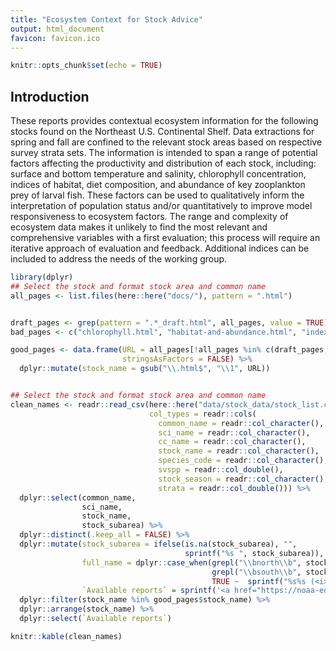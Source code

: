 ```yaml
---
title: "Ecosystem Context for Stock Advice"
output: html_document
favicon: favicon.ico
---
```


```r
knitr::opts_chunk$set(echo = TRUE)
```

## Introduction {-#introduction}
These reports provides contextual ecosystem information for the following stocks found on the Northeast U.S. Continental Shelf. Data extractions for spring and fall are confined to the relevant stock areas based on respective survey strata sets. The information is intended to span a range of potential factors affecting the productivity and distribution of each stock, including: surface and bottom temperature and salinity, chlorophyll concentration, indices of habitat, diet composition, and abundance of key zooplankton prey of larval fish. These factors can be used to qualitatively inform the interpretation of population status and/or quantitatively to improve model responsiveness to ecosystem factors. The range and complexity of ecosystem data makes it unlikely to find the most relevant and comprehensive variables with a first evaluation; this process will require an iterative approach of evaluation and feedback. Additional indices can be included to address the needs of the working group.

```r
library(dplyr)
## Select the stock and format stock area and common name
all_pages <- list.files(here::here("docs/"), pattern = ".html")


draft_pages <- grep(pattern = ".*_draft.html", all_pages, value = TRUE)
bad_pages <- c("chlorophyll.html", "habitat-and-abundance.html", "index.html", "introduction.html", "methods.html", "salinity.html", "temperature.html", "zooplankton.html")

good_pages <- data.frame(URL = all_pages[!all_pages %in% c(draft_pages, bad_pages)],
                         stringsAsFactors = FALSE) %>% 
  dplyr::mutate(stock_name = gsub("\\.html$", "\\1", URL))


## Select the stock and format stock area and common name
clean_names <- readr::read_csv(here::here("data/stock_data/stock_list.csv"),
                               col_types = readr::cols(
                                 common_name = readr::col_character(),
                                 sci_name = readr::col_character(),
                                 cc_name = readr::col_character(),
                                 stock_name = readr::col_character(),
                                 species_code = readr::col_character(),
                                 svspp = readr::col_double(),
                                 stock_season = readr::col_character(),
                                 strata = readr::col_double())) %>%
  dplyr::select(common_name,
                sci_name,
                stock_name,
                stock_subarea) %>%
  dplyr::distinct(.keep_all = FALSE) %>%
  dplyr::mutate(stock_subarea = ifelse(is.na(stock_subarea), "",
                                       sprintf("%s ", stock_subarea)),
                full_name = dplyr::case_when(grepl("\\bnorth\\b", stock_subarea) ~ sprintf("northern component of the %s (<i>%s</i>) stock", common_name, sci_name),
                                             grepl("\\bsouth\\b", stock_subarea) ~ sprintf("southern component of the %s (<i>%s</i>) stock", common_name, sci_name),
                                             TRUE ~  sprintf("%s%s (<i>%s</i>)", stock_subarea, common_name, sci_name)),
                `Available reports` = sprintf('<a href="https://noaa-edab.github.io/ECSA/%s.html" target="_blank">%s</a>', stock_name, full_name)) %>% 
  dplyr::filter(stock_name %in% good_pages$stock_name) %>% 
  dplyr::arrange(stock_name) %>% 
  dplyr::select(`Available reports`)

knitr::kable(clean_names)
```
